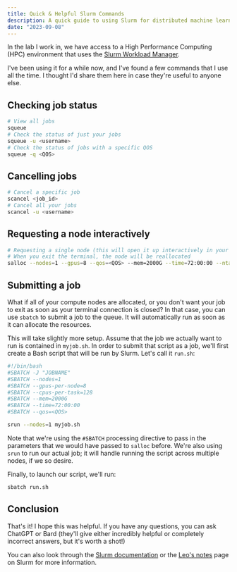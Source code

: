 ```yaml
---
title: Quick & Helpful Slurm Commands
description: A quick guide to using Slurm for distributed machine learning.
date: "2023-09-08"
---
```


In the lab I work in, we have access to a High Performance Computing (HPC) environment that uses the [Slurm Workload Manager](https://slurm.schedmd.com/documentation.html).

I've been using it for a while now, and I've found a few commands that I use all the time. I thought I'd share them here in case they're useful to anyone else.

## Checking job status

```bash
# View all jobs
squeue
# Check the status of just your jobs
squeue -u <username>
# Check the status of jobs with a specific QOS
squeue -q <QOS>
```

## Cancelling jobs

```bash
# Cancel a specific job
scancel <job_id>
# Cancel all your jobs
scancel -u <username>
```

## Requesting a node interactively

```bash
# Requesting a single node (this will open it up interactively in your terminal)
# When you exit the terminal, the node will be reallocated
salloc --nodes=1 --gpus=8 --qos=<QOS> --mem=2000G --time=72:00:00 --ntasks=1 --cpus-per-task=128
```

## Submitting a job

What if all of your compute nodes are allocated, or you don't want your job to exit as soon as your terminal connection is closed? In that case, you can use `sbatch` to submit a job to the queue. It will automatically run as soon as it can allocate the resources.

This will take slightly more setup. Assume that the job we actually want to run is contained in `myjob.sh`. In order to submit that script as a job, we'll first create a Bash script that will be run by Slurm. Let's call it `run.sh`:

```bash
#!/bin/bash
#SBATCH -J "JOBNAME"
#SBATCH --nodes=1
#SBATCH --gpus-per-node=8
#SBATCH --cpus-per-task=128
#SBATCH --mem=2000G
#SBATCH --time=72:00:00
#SBATCH --qos=<QOS>

srun --nodes=1 myjob.sh
```

Note that we're using the `#SBATCH` processing directive to pass in the parameters that we would have passed to `salloc` before. We're also using `srun` to run our actual job; it will handle running the script across multiple nodes, if we so desire.

Finally, to launch our script, we'll run:

```bash
sbatch run.sh
```

## Conclusion

That's it! I hope this was helpful. If you have any questions, you can ask ChatGPT or Bard (they'll give either incredibly helpful or completely incorrect answers, but it's worth a shot!)

You can also look through the [Slurm documentation](https://slurm.schedmd.com/documentation.html) or the [Leo's notes](https://leo.leung.xyz/wiki/Slurm) page on Slurm for more information.


